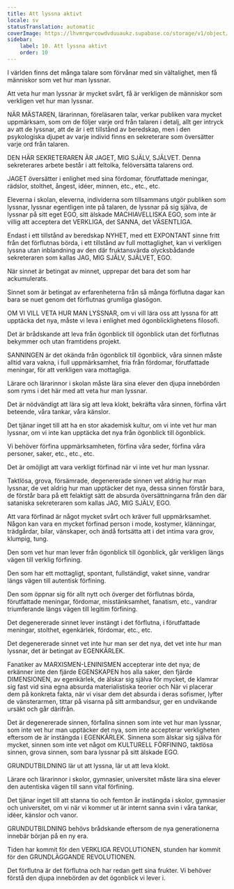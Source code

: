 ```yaml
---
title: Att lyssna aktivt
locale: sv
statusTranslation: automatic
coverImage: https://lhvmrqwrcowdvduuaukz.supabase.co/storage/v1/object/public/strapi-uploads/small_cover-educacion-fundamental.webp-2d51a7828a2b1309555be27f7e2a61a0.webp
sidebar:
    label: 10. Att lyssna aktivt
    order: 10
---
```

I världen finns det många talare som förvånar med sin vältalighet, men få människor som vet hur man lyssnar.

Att veta hur man lyssnar är mycket svårt, få är verkligen de människor som verkligen vet hur man lyssnar.

NÄR MÄSTAREN, lärarinnan, föreläsaren talar, verkar publiken vara mycket uppmärksam, som om de följer varje ord från talaren i detalj, allt ger intryck av att de lyssnar, att de är i ett tillstånd av beredskap, men i den psykologiska djupet av varje individ finns en sekreterare som översätter varje ord från talaren.

DEN HÄR SEKRETERAREN ÄR JAGET, MIG SJÄLV, SJÄLVET. Denna sekreterares arbete består i att feltolka, felöversätta talarens ord.

JAGET översätter i enlighet med sina fördomar, förutfattade meningar, rädslor, stolthet, ångest, idéer, minnen, etc., etc., etc.

Eleverna i skolan, eleverna, individerna som tillsammans utgör publiken som lyssnar, lyssnar egentligen inte på talaren, de lyssnar på sig själva, de lyssnar på sitt eget EGO, sitt älskade MACHIAVELLISKA EGO, som inte är villig att acceptera det VERKLIGA, det SANNA, det VÄSENTLIGA.

Endast i ett tillstånd av beredskap NYHET, med ett EXPONTANT sinne fritt från det förflutnas börda, i ett tillstånd av full mottaglighet, kan vi verkligen lyssna utan inblandning av den där fruktansvärda olycksbådande sekreteraren som kallas JAG, MIG SJÄLV, SJÄLVET, EGO.

När sinnet är betingat av minnet, upprepar det bara det som har ackumulerats.

Sinnet som är betingat av erfarenheterna från så många förflutna dagar kan bara se nuet genom det förflutnas grumliga glasögon.

OM VI VILL VETA HUR MAN LYSSNAR, om vi vill lära oss att lyssna för att upptäcka det nya, måste vi leva i enlighet med ögonblicklighetens filosofi.

Det är brådskande att leva från ögonblick till ögonblick utan det förflutnas bekymmer och utan framtidens projekt.

SANNINGEN är det okända från ögonblick till ögonblick, våra sinnen måste alltid vara vakna, i full uppmärksamhet, fria från fördomar, förutfattade meningar, för att verkligen vara mottagliga.

Lärare och lärarinnor i skolan måste lära sina elever den djupa innebörden som ryms i det här med att veta hur man lyssnar.

Det är nödvändigt att lära sig att leva klokt, bekräfta våra sinnen, förfina vårt beteende, våra tankar, våra känslor.

Det tjänar inget till att ha en stor akademisk kultur, om vi inte vet hur man lyssnar, om vi inte kan upptäcka det nya från ögonblick till ögonblick.

Vi behöver förfina uppmärksamheten, förfina våra seder, förfina våra personer, saker, etc., etc., etc.

Det är omöjligt att vara verkligt förfinad när vi inte vet hur man lyssnar.

Taktlösa, grova, försämrade, degenererade sinnen vet aldrig hur man lyssnar, de vet aldrig hur man upptäcker det nya, dessa sinnen förstår bara, de förstår bara på ett felaktigt sätt de absurda översättningarna från den där sataniska sekreteraren som kallas JAG, MIG SJÄLV, EGO.

Att vara förfinad är något mycket svårt och kräver full uppmärksamhet. Någon kan vara en mycket förfinad person i mode, kostymer, klänningar, trädgårdar, bilar, vänskaper, och ändå fortsätta att i det intima vara grov, klumpig, tung.

Den som vet hur man lever från ögonblick till ögonblick, går verkligen längs vägen till verklig förfining.

Den som har ett mottagligt, spontant, fullständigt, vaket sinne, vandrar längs vägen till autentisk förfining.

Den som öppnar sig för allt nytt och överger det förflutnas börda, förutfattade meningar, fördomar, misstänksamhet, fanatism, etc., vandrar triumferande längs vägen till legitim förfining.

Det degenererade sinnet lever instängt i det förflutna, i förutfattade meningar, stolthet, egenkärlek, fördomar, etc., etc.

Det degenererade sinnet vet inte hur man ser det nya, det vet inte hur man lyssnar, det är betingat av EGENKÄRLEK.

Fanatiker av MARXISMEN-LENINISMEN accepterar inte det nya; de erkänner inte den fjärde EGENSKAPEN hos alla saker, den fjärde DIMENSIONEN, av egenkärlek, de älskar sig själva för mycket, de klamrar sig fast vid sina egna absurda materialistiska teorier och När vi placerar dem på konkreta fakta, när vi visar dem det absurda i deras sofismer, lyfter de vänsterarmen, tittar på visarna på sitt armbandsur, ger en undvikande ursäkt och går därifrån.

Det är degenererade sinnen, förfallna sinnen som inte vet hur man lyssnar, som inte vet hur man upptäcker det nya, som inte accepterar verkligheten eftersom de är instängda i EGENKÄRLEK. Sinnena som älskar sig själva för mycket, sinnen som inte vet något om KULTURELL FÖRFINING, taktlösa sinnen, grova sinnen, som bara lyssnar på sitt älskade EGO.

GRUNDUTBILDNING lär ut att lyssna, lär ut att leva klokt.

Lärare och lärarinnor i skolor, gymnasier, universitet måste lära sina elever den autentiska vägen till sann vital förfining.

Det tjänar inget till att stanna tio och femton år instängda i skolor, gymnasier och universitet, om vi när vi kommer ut är internt sanna svin i våra tankar, idéer, känslor och vanor.

GRUNDUTBILDNING behövs brådskande eftersom de nya generationerna innebär början på en ny era.

Tiden har kommit för den VERKLIGA REVOLUTIONEN, stunden har kommit för den GRUNDLÄGGANDE REVOLUTIONEN.

Det förflutna är det förflutna och har redan gett sina frukter. Vi behöver förstå den djupa innebörden av det ögonblick vi lever i.

